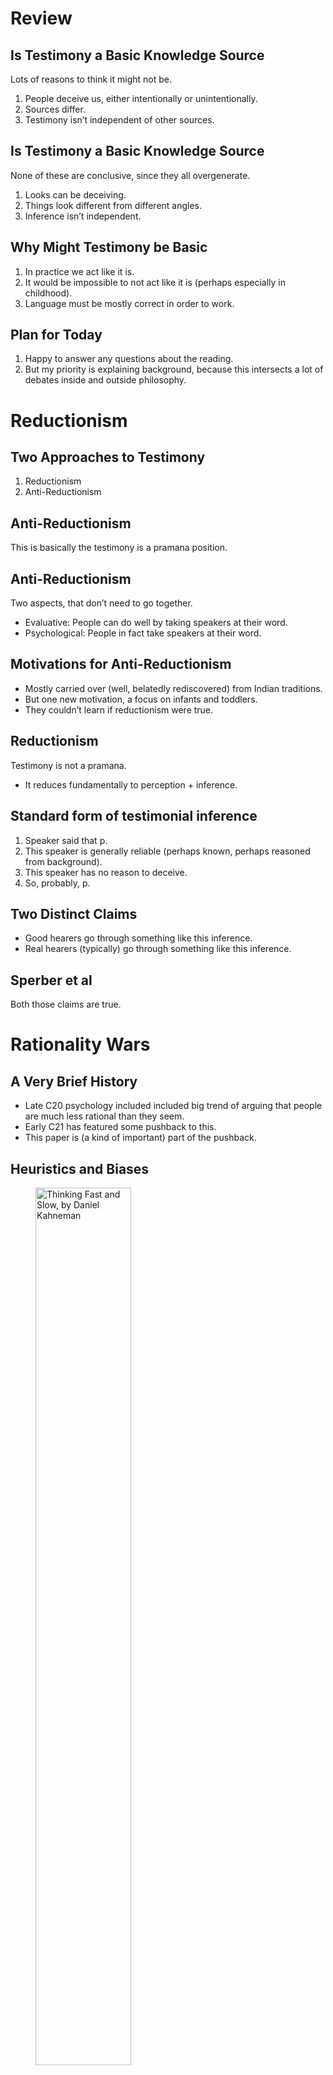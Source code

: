 # Review

## Is Testimony a Basic Knowledge Source

Lots of reasons to think it might not be.

1. People deceive us, either intentionally or unintentionally.
2. Sources differ.
3. Testimony isn't independent of other sources.

## Is Testimony a Basic Knowledge Source

None of these are conclusive, since they all overgenerate.

1. Looks can be deceiving.
2. Things look different from different angles.
3. Inference isn't independent.

## Why Might Testimony be Basic

1. In practice we act like it is.
2. It would be impossible to not act like it is (perhaps especially in childhood).
3. Language must be mostly correct in order to work.

## Plan for Today

1. Happy to answer any questions about the reading.
2. But my priority is explaining background, because this intersects a lot of debates inside and outside philosophy.

# Reductionism

## Two Approaches to Testimony

1. Reductionism
2. Anti-Reductionism

## Anti-Reductionism

This is basically the testimony is a pramana position.

## Anti-Reductionism

Two aspects, that don't need to go together.

- Evaluative: People can do well by taking speakers at their word.
- Psychological: People in fact take speakers at their word.

## Motivations for Anti-Reductionism

- Mostly carried over (well, belatedly rediscovered) from Indian traditions.
- But one new motivation, a focus on infants and toddlers.
- They couldn't learn if reductionism were true.

## Reductionism

Testimony is not a pramana.

- It reduces fundamentally to perception + inference.

## Standard form of testimonial inference

1. Speaker said that p.
2. This speaker is generally reliable (perhaps known, perhaps reasoned from background).
3. This speaker has no reason to deceive.
4. So, probably, p.

## Two Distinct Claims

- Good hearers go through something like this inference.
- Real hearers (typically) go through something like this inference.

## Sperber et al

Both those claims are true.

# Rationality Wars

## A Very Brief History

- Late C20 psychology included included big trend of arguing that people are much less rational than they seem.
- Early C21 has featured some pushback to this.
- This paper is (a kind of important) part of the pushback.

## Heuristics and Biases

![Thinking Fast and Slow, by Daniel Kahneman](../images/kahneman.png){height=60%}

## Heuristics and Biases

- Work Kahneman did with Amos Tversky.
- What looks like intelligent behavior is mostly a set of heuristics, i.e., short-cuts.

## System 1 and System 2

- Kahneman's own view is that there is a core of something like traditional rationality.
- This is system 2, the slow of "Thinking Fast and Slow".
- But most of what we do, and everything we do fast, is basically automatic.

## More Radical Views

- Drop, or minimise, the existence of system 2.
- It's all just automatic heuristics that have evolved to be useful.

## Dan Gilbert

![Daniel Gilbert](../images/gilbert.png){height=60%}

## A Famous Experiment

Show people a bunch of sentences for short amount of time each.

- Tell them the ones in black will be true, and the ones in red false.
- Make the content of each (black and red) plausible, but not something they know about.

## Later that day...

Show them the sentences again, and ask whether they are true or false.

- They tend to say yes to both the ones in black and the ones in red.

## What is Going On?

Why do **you** think that we might see these results.

## What is Going On?

Gilbert's hypothesis (which he attributes to Spinoza):

- Understanding language involves first taking something to be true, then (perhaps) questioning whether it is.
- This is a really strong form of (psychological) anti-reductionism.

## Pushback

- We'll get to this in more detail, but the very short version is that the 'automatic' behavior might be sensible allocation of scarce cognitive resources. More on this to follow.

# Cultural Evolution

## Two Theories of Cultural Evolution

1. Copying
2. Rational adoption

## Two Theories of Cultural Evolution

- These aren't exhaustive, plenty of other stories too.
- The Australian philosopher of biology Kim Sterelny calls the schools that center these ideas the "California school" and the "Paris School".
- This paper is an important text in the Paris school approach.

## Paris School

- The key moves in cultural evolution are rational.
- But they aren't always conscious.

## Why Replication

- We see someone doing X and succeeding in a certain way.
- We want to succeed in that same way.
- We infer, fallibly, sub-consciously, that the are succeeding because of X.
- So we do X as well.

## Distinctive Features of Paris

- We won't always make that inference.
- We will tinker if we have reason to believe that we can improve.
- We will reject if we have reason to believe that X won't work for us.

## To be Sure

- The believers in replication know that people are not robots, and think for themselves.
- The believers in rational adoption know that we make mistakes.
- But there is a difference in emphasis, that is interesting.

## Application to Misinformation

- The replication approach makes misinformation seem like a big political problem.
- And the evidence that people are bad at correcting misinformation might push you towards the replication approach.

## Two Parisian Responses

1. People don't actually believe that much misinformation, but pretend to do so as a social/political signal.
2. Misinformation is a demand side problem; people (rationally!) want rationalisations for things they want to be true.

## Citations

- [Sterelny on the two schools](https://www.sciencedirect.com/science/article/pii/S1369848616301078#fn14)
- [Mercier and colleagues on misinformation](https://www.cambridge.org/core/journals/american-political-science-review/article/analytical-democratic-theory-a-microfoundational-approach/739A9A928A99A47994E4585059B03398)
- [Williams on the marketplace of rationalisations](https://www.cambridge.org/core/journals/economics-and-philosophy/article/marketplace-of-rationalizations/41FB096344BD344908C7C992D0C0C0DC)

# Back to Testimony, and Fraud

## Credit Card Fraud

Credit card fraud is a multi-billion dollar problem, and the costs are largely borne by card issuers.

- If you were a credit card issuer, what would you do about this?

## Short Term Effects

- Each genuine transaction makes you some money.
- Each fraudulent transaction costs you much more money.

## Long Term Effects

- If fraud detection is too onerous, people will stop using your card.
- If there is a kind of fraud you never catch, people will keep carrying out that fraud.

## Four Kinds of Checks

- User based 
- Purchase based
- Interaction of the two
- Random

## Optimal Amount of Fraud

Should you be aiming for zero fraud?

- No!

## Basic Idea of Fraud Detection System

- Really rough and ready check on each transaction.
- More careful check on things that get red flagged.
- But for trusted customers, even a few red flags can be ignored.

## Vigilance

Humans should be, and to some extent are, just like that.

- Everything we hear gets a really rough check over.
- Red flagged assertions get checked more closely.

## Vigilance

My favorite example: walking down a busy street or corridor.

- We somehow track everyone, while attending to almost no one.

## Vigilant Hearers





